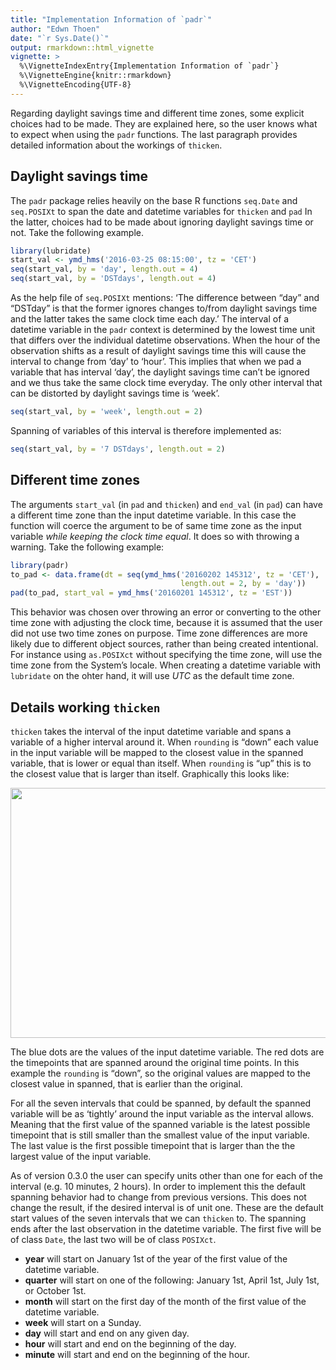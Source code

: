 ```yaml
---
title: "Implementation Information of `padr`"
author: "Edwn Thoen"
date: "`r Sys.Date()`"
output: rmarkdown::html_vignette
vignette: >
  %\VignetteIndexEntry{Implementation Information of `padr`}
  %\VignetteEngine{knitr::rmarkdown}
  %\VignetteEncoding{UTF-8}
---
```


Regarding daylight savings time and different time zones, some explicit choices had to be made. They are explained here, so the user knows what to expect when using the `padr` functions. The last paragraph provides detailed information about the workings of `thicken`.

## Daylight savings time
The `padr` package relies heavily on the base R functions `seq.Date` and `seq.POSIXt` to span the date and datetime variables for `thicken` and `pad` In the latter, choices had to be made about ignoring daylight savings time or not. Take the following example.

```r
library(lubridate)
start_val <- ymd_hms('2016-03-25 08:15:00', tz = 'CET')
seq(start_val, by = 'day', length.out = 4) 
seq(start_val, by = 'DSTdays', length.out = 4)
```

As the help file of `seq.POSIXt` mentions: 'The difference between "day" and "DSTday" is that the former ignores changes to/from daylight savings time and the latter takes the same clock time each day.' The interval of a datetime variable in the `padr` context is determined by the lowest time unit that differs over the individual datetime observations. When the hour of the observation shifts as a result of daylight savings time this will cause the interval to change from 'day' to 'hour'. This implies that when we pad a variable that has interval 'day', the daylight savings time can't be ignored and we thus take the same clock time everyday. The only other interval that can be distorted by daylight savings time is 'week'.

```r
seq(start_val, by = 'week', length.out = 2)
```

Spanning of variables of this interval is therefore implemented as:

```r
seq(start_val, by = '7 DSTdays', length.out = 2)
```

## Different time zones
The arguments `start_val` (in `pad` and `thicken`) and `end_val` (in `pad`) can have a different time zone than the input datetime variable. In this case the function will coerce the argument to be of same time zone as the input variable *while keeping the clock time equal*. It does so with throwing a warning. Take the following example:

```r
library(padr)
to_pad <- data.frame(dt = seq(ymd_hms('20160202 145312', tz = 'CET'),
                                      length.out = 2, by = 'day'))
pad(to_pad, start_val = ymd_hms('20160201 145312', tz = 'EST'))
```

This behavior was chosen over throwing an error or converting to the other time zone with adjusting the clock time, because it is assumed that the user did not use two time zones on purpose. Time zone differences are more likely due to different object sources, rather than being created intentional. For instance using `as.POSIXct` without specifying the time zone, will use the time zone from the System's locale. When creating a datetime variable with `lubridate` on the ohter hand, it will use *UTC* as the default time zone. 

## Details working `thicken`

`thicken` takes the interval of the input datetime variable and spans a variable of a higher interval around it. When `rounding` is "down" each value in the input variable will be mapped to the closest value in the spanned variable, that is lower or equal than itself. When `rounding` is "up" this is to the closest value that is larger than itself. Graphically this looks like:

<img src="thicken_graph.png" height="400px" width="800px" />

The blue dots are the values of the input datetime variable. The red dots are the timepoints that are spanned around the original time points. In this example the `rounding` is "down", so the original values are mapped to the closest value in spanned, that is earlier than the original.

For all the seven intervals that could be spanned, by default the spanned variable will be as 'tightly' around the input variable as the interval allows. Meaning that the first value of the spanned variable is the latest possible timepoint that is still smaller than the smallest value of the input variable. The last value is the first possible timepoint that is larger than the the largest value of the input variable.

As of version 0.3.0 the user can specify units other than one for each of the interval (e.g. 10 minutes, 2 hours). In order to implement this the default spanning behavior had to change from previous versions. This does not change the result, if the desired interval is of unit one. These are the default start values of the seven intervals that we can `thicken` to. The spanning ends after the last observation in the datetime variable. The first five will be of class `Date`, the last two will be of class `POSIXct`.

* **year** will start on January 1st of the year of the first value of the datetime variable.
* **quarter** will start on one of the following: January 1st, April 1st, July 1st, or October 1st.
* **month** will start on the first day of the month of the first value of the datetime variable.
* **week** will start on a Sunday.
* **day** will start and end on any given day.
* **hour** will start and end on the beginning of the day.
* **minute** will start and end on the beginning of the hour.

